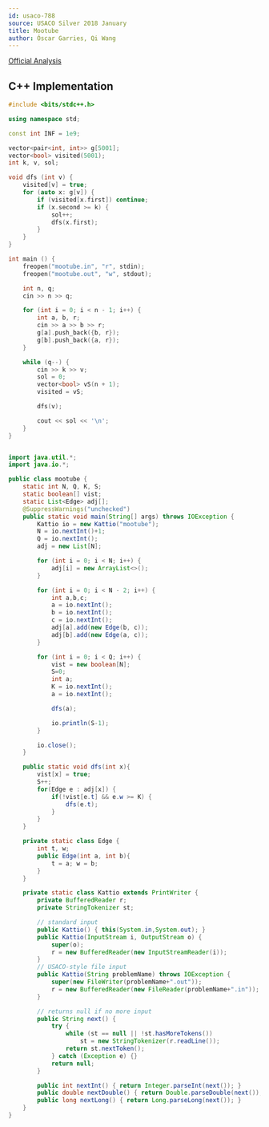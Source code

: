 ```yaml
---
id: usaco-788
source: USACO Silver 2018 January
title: Mootube
author: Óscar Garries, Qi Wang
---
```


[Official Analysis](http://www.usaco.org/current/data/sol_mootube_silver_jan18.html)

<LanguageSection>
<CPPSection>

## C++ Implementation

```cpp
#include <bits/stdc++.h>

using namespace std;

const int INF = 1e9;

vector<pair<int, int>> g[5001];
vector<bool> visited(5001);
int k, v, sol;

void dfs (int v) {
	visited[v] = true;
	for (auto x: g[v]) {
		if (visited[x.first]) continue;
		if (x.second >= k) {
			sol++;
			dfs(x.first);
		}
	}
}

int main () {
	freopen("mootube.in", "r", stdin);
	freopen("mootube.out", "w", stdout);

	int n, q;
	cin >> n >> q;

	for (int i = 0; i < n - 1; i++) {
		int a, b, r;
		cin >> a >> b >> r;
		g[a].push_back({b, r});
		g[b].push_back({a, r});
	}

	while (q--) {
		cin >> k >> v;
		sol = 0;
		vector<bool> vS(n + 1);
		visited = vS;

		dfs(v);

		cout << sol << '\n';
	}
}

```

</CPPSection>

<JavaSection>

```java

import java.util.*;
import java.io.*;

public class mootube {
    static int N, Q, K, S;
    static boolean[] vist;
    static List<Edge> adj[];
    @SuppressWarnings("unchecked")
    public static void main(String[] args) throws IOException {
        Kattio io = new Kattio("mootube");
        N = io.nextInt()+1;
        Q = io.nextInt();
        adj = new List[N];

        for (int i = 0; i < N; i++) {
            adj[i] = new ArrayList<>();
        }

        for (int i = 0; i < N - 2; i++) {
            int a,b,c;
            a = io.nextInt();
            b = io.nextInt();
            c = io.nextInt();
            adj[a].add(new Edge(b, c));
            adj[b].add(new Edge(a, c));
        }

        for (int i = 0; i < Q; i++) {
            vist = new boolean[N];
            S=0;
            int a;
            K = io.nextInt();
            a = io.nextInt();

            dfs(a);

            io.println(S-1);
        }

        io.close();
    }

    public static void dfs(int x){
        vist[x] = true;
        S++;
        for(Edge e : adj[x]) {
            if(!vist[e.t] && e.w >= K) {
                dfs(e.t);
            }
        }
    }

    private static class Edge {
        int t, w;
        public Edge(int a, int b){
            t = a; w = b;
        }
    }

    private static class Kattio extends PrintWriter {
        private BufferedReader r;
        private StringTokenizer st;

        // standard input
        public Kattio() { this(System.in,System.out); }
        public Kattio(InputStream i, OutputStream o) {
            super(o);
            r = new BufferedReader(new InputStreamReader(i));
        }
        // USACO-style file input
        public Kattio(String problemName) throws IOException {
            super(new FileWriter(problemName+".out"));
            r = new BufferedReader(new FileReader(problemName+".in"));
        }

        // returns null if no more input
        public String next() {
            try {
                while (st == null || !st.hasMoreTokens())
                    st = new StringTokenizer(r.readLine());
                return st.nextToken();
            } catch (Exception e) {}
            return null;
        }

        public int nextInt() { return Integer.parseInt(next()); }
        public double nextDouble() { return Double.parseDouble(next()); }
        public long nextLong() { return Long.parseLong(next()); }
    }
}


```

</JavaSection>

</LanguageSection>
